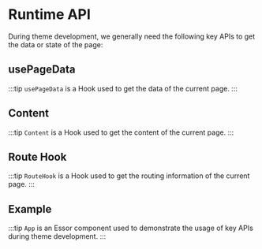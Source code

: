 # Runtime API



During theme development, we generally need the following key APIs to get the data or state of the page:

## usePageData

:::tip
`usePageData` is a Hook used to get the data of the current page.
:::

<UsePageData />

## Content

:::tip
`Content` is a Hook used to get the content of the current page.
:::

<Content />

## Route Hook

:::tip
`RouteHook` is a Hook used to get the routing information of the current page.
:::

<RouteHook />

## Example

:::tip
`App` is an Essor component used to demonstrate the usage of key APIs during theme development.
:::
<App />
